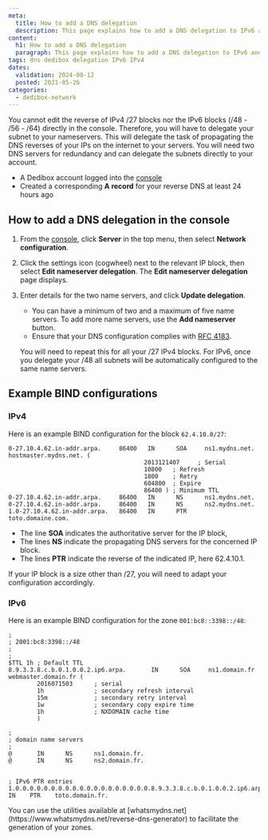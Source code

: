 ```yaml
---
meta:
  title: How to add a DNS delegation
  description: This page explains how to add a DNS delegation to IPv6 and IPv4 on Scaleway Dedibox
content:
  h1: How to add a DNS delegation
  paragraph: This page explains how to add a DNS delegation to IPv6 and IPv4 on Scaleway Dedibox
tags: dns dedibox delegation IPv6 IPv4
dates:
  validation: 2024-08-12
  posted: 2021-05-26
categories:
  - dedibox-network
---
```


You cannot edit the reverse of IPv4 /27 blocks nor the IPv6 blocks (/48 - /56 - /64) directly in the console. Therefore, you will have to delegate your subnet to your nameservers. This will delegate the task of propagating the DNS reverses of your IPs on the internet to your servers. You will need two DNS servers for redundancy and can delegate the subnets directly to your account.

<Macro id="requirements" />

- A Dedibox account logged into the [console](https://console.online.net)
- Created a corresponding **A record** for your reverse DNS at least 24 hours ago

## How to add a DNS delegation in the console

1. From the [console](https://console.online.net), click **Server** in the top menu, then select **Network configuration**.
    <Lightbox src="scaleway-dedibox-server-list.webp" alt="" />
2. Click the settings icon (cogwheel) next to the relevant IP block, then select **Edit nameserver delegation**. The **Edit nameserver delegation** page displays.
    <Lightbox src="scaleway-edit-delegation.webp" alt="" />
3. Enter details for the two name servers, and click **Update delegation**.
    <Message type="tip">
      - You can have a minimum of two and a maximum of five name servers. To add more name servers, use the **Add nameserver** button.
      - Ensure that your DNS configuration complies with [RFC 4183](https://datatracker.ietf.org/doc/html/rfc4183).
    </Message>

      You will need to repeat this for all your /27 IPv4 blocks. For IPv6, once you delegate your /48 all subnets will be automatically configured to the same name servers.

## Example BIND configurations

### IPv4

Here is an example BIND configuration for the block `62.4.10.0/27`:

```
0-27.10.4.62.in-addr.arpa.     86400   IN      SOA     ns1.mydns.net. hostmaster.mydns.net. (
                                      2013121407     ; Serial
                                      10800   ; Refresh
                                      1800    ; Retry
                                      604800  ; Expire
                                      86400 ) ; Minimum TTL
0-27.10.4.62.in-addr.arpa.     86400   IN      NS      ns1.mydns.net.
0-27.10.4.62.in-addr.arpa.     86400   IN      NS      ns2.mydns.net.
1.0-27.10.4.62.in-addr.arpa.   86400   IN      PTR     toto.domaine.com.
```

- The line **SOA** indicates the authoritative server for the IP block,
- The lines **NS** indicate the propagating DNS servers for the concerned IP block.
- The lines **PTR** indicate the reverse of the indicated IP, here 62.4.10.1.

<Message type="note">
  If your IP block is a size other than /27, you will need to adapt your configuration accordingly.
</Message>

### IPv6

Here is an example BIND configuration for the zone `001:bc8::3398::/48`:

```
;
; 2001:bc8:3398::/48
;
;
$TTL 1h ; Default TTL
8.9.3.3.8.c.b.0.1.0.0.2.ip6.arpa.       IN      SOA     ns1.domain.fr  webmaster.domain.fr (
        2016071503      ; serial
        1h              ; secondary refresh interval
        15m             ; secondary retry interval
        1w              ; secondary copy expire time
        1h              ; NXDOMAIN cache time
        )

;
; domain name servers
;
@       IN      NS      ns1.domain.fr.
@       IN      NS      ns2.domain.fr.


; IPv6 PTR entries
1.0.0.0.0.0.0.0.0.0.0.0.0.0.0.0.0.0.0.0.8.9.3.3.8.c.b.0.1.0.0.2.ip6.arpa.    IN    PTR    toto.domain.fr.
```

<Message type="tip">
  You can use the utilities available at [whatsmydns.net](https://www.whatsmydns.net/reverse-dns-generator) to facilitate the generation of your zones.
</Message>


